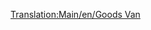 [[Translation:Main/en/Goods Van]]{{Template:Navbox Vagonok/Hu}}
{{Template:Vagonok/Hu
|Name=Áruszállító vagon
|NormalCost=£1,484 ($2,968)
|NormalWeight=21 / 33 t
|Picture=[[File:en/Goodsvan.png]]
|NormalCapacity=25 láda áru
|MonoCost=£1,484 ($2,968)
|MonoWeight=21 / 36 t
|MonoCapacity=30 láda áru
|MagCost=£1,484 ($2,968)
|MagWeight=21 / 37 t
|MagCapacity=32 láda áru
|Description=Rakománya az [[Main/hu/Áru|áru]]. Mindhárom valós ([[Main/en/Éghajlatok/Hu#Mérsékelt|mérsékelt]], [[Main/en/Éghajlatok/Hu#SzubarktikusSzubarktikus|szubarktikus]] és [[Main/en/Éghajlatok/Hu#Szubtrópusi|szubtrópusi]]) éghajlaton elérhető.
}}